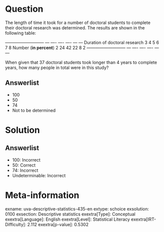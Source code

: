 Question
========

The length of time it took for a number of doctoral students to complete their doctoral research was determined. The results are shown in the following table:

  --------------------------- --- ---- ---- ---- --- --- Duration of doctoral research 3 4 5 6 7 8 Number (**in percent**) 2 24 42 22 8 2 --------------------------- --- ---- ---- ---- --- ---

When given that 37 doctoral students took longer than 4 years to complete years, how many people in total were in this study?

Answerlist
----------

* 100
* 50
* 74
* Not to be determined

Solution
========

Answerlist
----------

* 100: Incorrect
* 50: Correct
* 74: Incorrect
* Undeterminable: Incorrect

Meta-information
================
exname: uva-descriptive-statistics-435-en
extype: schoice
exsolution: 0100
exsection: Descriptive statistics
exextra[Type]: Conceptual
exextra[Language]: English
exextra[Level]: Statistical Literacy
exextra[IRT-Difficulty]: 2.112
exextra[p-value]: 0.5302
